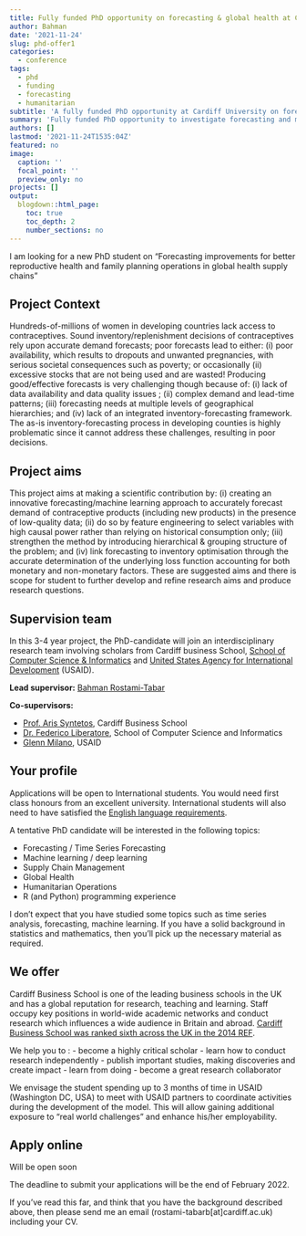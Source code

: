 ```yaml
---
title: Fully funded PhD opportunity on forecasting & global health at Cardiff University, UK.
author: Bahman
date: '2021-11-24'
slug: phd-offer1
categories:
  - conference
tags:
  - phd
  - funding
  - forecasting
  - humanitarian
subtitle: 'A fully funded PhD opportunity at Cardiff University on forecasting in the global health supply chain & humanitarian sector.'
summary: 'Fully funded PhD opportunity to investigate forecasting and machine learning approaches in the family planning supply chain.'
authors: []
lastmod: '2021-11-24T1535:04Z'
featured: no
image:
  caption: ''
  focal_point: ''
  preview_only: no
projects: []
output:
  blogdown::html_page:
    toc: true
    toc_depth: 2
    number_sections: no
---
```


I am looking for a new PhD student on "Forecasting improvements for better reproductive health and family planning operations in global health supply chains"

## Project Context

Hundreds-of-millions of women in developing countries lack access to contraceptives. Sound inventory/replenishment decisions of contraceptives rely upon accurate demand forecasts; poor forecasts lead to either: (i) poor availability, which results to dropouts and unwanted pregnancies, with serious societal consequences such as poverty; or occasionally (ii) excessive stocks that are not being used and are wasted! Producing good/effective forecasts is very challenging though because of: (i) lack of data availability and data quality issues ; (ii) complex demand and lead-time patterns; (iii) forecasting needs at multiple levels of geographical hierarchies; and (iv) lack of an integrated inventory-forecasting framework. The as-is inventory-forecasting process in developing counties is highly problematic since it cannot address these challenges, resulting in poor decisions. 

## Project aims

This project aims at making a scientific contribution by: (i) creating an innovative forecasting/machine learning approach to accurately forecast demand of contraceptive products (including new products) in the presence of low-quality data; (ii) do so by feature engineering to select variables with high causal power rather than relying on historical consumption only; (iii) strengthen the method by introducing hierarchical & grouping structure of the problem; and (iv) link forecasting to inventory optimisation through the accurate determination of the underlying loss function accounting for both monetary and non-monetary factors. These are suggested aims and there is scope for student to further develop and refine research aims and produce research questions.

## Supervision team

In this 3-4 year project, the PhD-candidate will join an interdisciplinary research team involving scholars from Cardiff business School, [School of Computer Science & Informatics](https://www.cardiff.ac.uk/computer-science) and [United States Agency for International Development](https://www.usaid.gov/global-health/health-areas/family-planning) (USAID).

**Lead supervisor:** [Bahman Rostami-Tabar](https://bahmanrt.com/)

**Co-supervisors:**

- [Prof. Aris Syntetos ](https://www.cardiff.ac.uk/people/view/598321-syntetos-aris), Cardiff Business School
- [Dr. Federico Liberatore](https://www.cardiff.ac.uk/people/view/1721244-liberatore-federico), School of Computer Science and Informatics
- [Glenn Milano](https://www.linkedin.com/in/milano-glenn/), USAID


## Your profile

Applications will be open to International students. You would need first class honours from an excellent university. International students will also need to have satisfied the [English language requirements](https://www.cardiff.ac.uk/study/international/english-language-requirements/postgraduate).

A tentative PhD candidate will be interested in the following topics:

- Forecasting / Time Series Forecasting 
- Machine learning / deep learning
- Supply Chain Management
- Global Health
- Humanitarian Operations
- R (and Python) programming experience

I don't expect that you have studied some topics such as time series analysis, forecasting, machine learning. If you have a solid background in statistics and mathematics, then you’ll pick up the necessary material as required.

## We offer

Cardiff Business School is one of the leading business schools in the UK and has a global reputation for research, teaching and learning. Staff occupy key positions in world-wide academic networks and conduct research which influences a wide audience in Britain and abroad. [Cardiff Business School was ranked sixth across the UK in the 2014 REF](https://www.cardiff.ac.uk/research/impact-and-innovation/quality-and-performance/ref-2014/units-of-assessment/business-and-management-studies).

We help you to :
- become a highly critical scholar
- learn how to conduct research independently 
- publish important studies, making discoveries and create impact
- learn from doing
- become a great research collaborator

We envisage the student spending up to 3 months of time in USAID (Washington DC, USA) to meet with USAID partners to coordinate activities during the development of the model. This will allow gaining additional exposure to “real world challenges” and enhance his/her employability. 

## Apply online

Will be open soon

The deadline to submit your applications will be the end of February 2022.


If you’ve read this far, and think that you have the background described above, then please send me an email (rostami-tabarb[at]cardiff.ac.uk) including your CV.